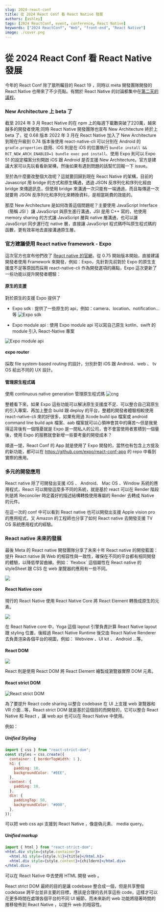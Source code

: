 ```yaml
---
slug: 2024-react-conf
title: 從 2024 React Conf 看 React Native 發展
authors: [ashley]
tags: [2024 ReactConf, event, conference, React Native]
keywords: ["2024 ReactConf", "Web", "front-end", "React Native"]
image: ./cover.png
---
```


# 從 2024 React Conf 看 React Native 發展

今年的 React Conf 除了眾所矚目的 React 19 ，同時以 meta 開發團隊開發的 React Native 也帶來了不少亮點。有關於 React Native 的討論都集中在[第二天的議程](https://www.youtube.com/watch?v=0ckOUBiuxVY)。

### New Architecture 上 beta 了

截至 2024 年 3 月 React Native 的在 npm 上的每週下載數突破了220萬，越來越多的開發者使用;同時 React Native 開發團隊也宣布 New Architecture 終於上 beta 了，從 0.68 版本 2022 年 3 月在 React Native 加入了 New Architecture 到現在升級到 0.74 版本後使用 react-native-cli 可以分別在 Android 的 `gradle.properties` 啟用、iOS 則是在 iOS 的位置執行 `bundle install && RCT_NEW_ARCH_ENABLED=1 bundle exec pod install`、使用 Expo 則可以 Expo 51 的設定檔案分別開啟 iOS 跟 Android 是否支援 New Architecture。官方是建議大家可以先玩看看新架構，然後如果有遇到問題的話幫忙回報一下 issue。

至於為什麼要改整個大改呢？這就要回歸到現在 React Native 的架構，目前的 Javascript 用 bridge 的方式和原生構通，透過 JSON 反序列化和序列化經由 bridge 來傳遞訊息，但使用 bridge 來溝通一次只能有一端通過，而且每傳遞一次就要用 JSON 反序列化和序列化來轉換資料，是相當耗費的效能的。

那麼 New Architecture 是如何改善這個問題呢？主要使用 JavaScript Interface（簡稱 JSI ）讓 JavaScript 與原生進行溝通，JSI 是用 C++ 寫的，他使用 memory sharing 的方式讓 JavaScript 層與 native 層溝通，也可以讓 JavaScript 同步運行在 native 層，直接讓 JavaScript 程式碼呼叫原生程式碼的函數，更有效率地去直接溝通原生層。

### 官方建議使用 React native framework - Expo

這次官方也宣布他們改了 [React native 的官網](https://reactnative.dev/docs/environment-setup)，從 0.75 開始版本開始，直接建議開發者使用 Framework 來開發，例如：Expo，先針對先前對於 Expo 的原生支援度不足等原因而採用 react-native-cli 作為開發選項的痛點，Expo 這次更新了一些功能以提升開發者體驗：

#### 原生的支援

對於原生的支援 Expo 提供了

- Expo sdk : 提供了一些原生的 api，例如：camera、location、notification...等
  ![Expo sdk ](./expo-sdk.png)

- Expo module api : 使用 Expo module api 可以寫自己原生 kotlin、swift 的 module 引入 React-Native 專案

![Expo module api](./expo-module-api.png)

#### expo router

採取 file system-based routing 的設計，分別針對 iOS 跟 Android、web 、 tv OS 給出不同的 UX 設計。

#### 管理原生程式碼

使用 continuous native generation 管理原生程式碼
![cng](./cng.png)

整體看下來，如果 Expo 這些功能可以解決原生支援度不足、可以整合自己寫原生的引入專案、再加上整合 build 跟 deploy 的平台，整體的開發者體驗相較使用 react-native-cli 來的好很多，如果有用過 Xcode build ipa 檔案或 android command line build apk 檔案、aab 檔案就可以心領神會其中的痛苦～但是我覺得這背後有一個隱憂就是 Expo 是一間私人的公司，會不會當使用者累積到一個量後，使用 Expo 的服務就會新增一些要考量的開發成本？

順道一提，React Conf 的 App 就是使用了 Expo 開發的，當然也有包含上方提及的新功能，都可以在 https://github.com/expo/react-conf-app 的 repo 中看到實際的應用。

### 多元的開發應用

React native 除了可開發出支援 iOS 、 Android、 Mac OS 、Window 系統的應用程式，React 可以開發這麼多不同的系統，就是基於 react 可以在 Render 階段則是將 Reconciler 時定義好的描述結構轉換使用專屬的 Render 去轉成 Native 的元件。

在這一次的 conf 中可以看到 React native 也可以開發出支援 Apple vision pro 的應用程式，又 Amazon 的工程師也分享了如何 React native 去開發支援 TV OS 系統應用程式的經驗。

### React native 未來的發展

最後 Meta 的 React native 開發團隊分享了未來十年 React native 的開發藍圖：提升 React native 與 Web 的相容性與一致性，確保在不同的平台都有相同開發的體驗，以降低學習曲線。例如：ˋflexboxˋ 這個屬性在 React native 的 styleSheet 跟 CSS 在 web 瀏覽器的應用有一些不同。

![](./1.png)

#### React Native core

現行的 React Native 使用 React Native Core 將 React Element 轉換成原生的元素。

![](./2.png)

在 React Native core 中，Yoga 這個 layout 引擎負責計算 React Native layout 跟 styling 位置，後經過 React Native Runtime 後交由 React Native Renderer 去負責渲染各個平台的視圖，例如： Webview 、UI kit 、 Android ...等。

#### React DOM

![](./3.png)

React 則是使用 React DOM 將 React Element 繪製成瀏覽器實際 DOM 元素。

#### React strict DOM

![React strict DOM](./4.png)

為了要提升 React code sharing 以整合 codebase 在 UI 上支援 web 瀏覽器和 VR 介面...等，React strict DOM 就是基於這個目的而開發的，它可以整合 React Native 和 React ，讓 web api 也可以在 React Native 中使用。

例如：

##### Unified Styling

```jsx
import { css } from "react-strict-dom";
const styles = css.create({
  container: { borderTopWidth: 1 },
  h1: {
    padding: 10,
    backgroundColor: "#EEE",
  },
  content: {
    padding: 10,
  },
  div: {
    paddingTop: 50,
    backgroundColor: "#000",
  },
});
```

可以把 web css api 支援到 React Native ，像是偽元素、 media query。

##### Unified markup

```jsx
import { html } from "react-strict-dom";
<html.div style={style.container}>
  <html.h1 style={style.h1}>{title}</html.h1>
  <html.div style={style.content}>{childern}</html.div>
</html.div>;
```

可以在 React Native 中去使用 HTML 開發 web 。

React strict DOM 最終的目的是讓 codebase 整合成一個，但是共享整個 codebase 跨平台並非主要的目標，應該是合理的去共享這些 code，這樣才可以花更多時間在處理各個平台的不同 UI 細節，而未來新的 web 功能將隨著時間的推移發佈到 React Native ，以提升 web 的相容性。

